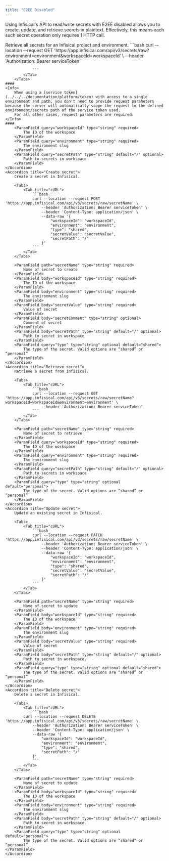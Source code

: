 ---
title: "E2EE Disabled"
---

Using Infisical's API to read/write secrets with E2EE disabled allows you to create, update, and retrieve secrets
in plaintext. Effectively, this means each such secret operation only requires 1 HTTP call.

<AccordionGroup>
    <Accordion title="Retrieve secrets">
        Retrieve all secrets for an Infisical project and environment. 
        <Tabs>
            <Tab title="cURL">
                ```bash
                curl --location --request GET 'https://app.infisical.com/api/v3/secrets/raw?environment=environment&workspaceId=workspaceId' \
                    --header 'Authorization: Bearer serviceToken'

                ```
            </Tab>
        </Tabs>
    ####
    <Info>
        When using a [service token](../../../documentation/platform/token) with access to a single environment and path, you don't need to provide request parameters because the server will automatically scope the request to the defined environment/secrets path of the service token used. 
        For all other cases, request parameters are required.
    </Info>
    ####
        <ParamField query="workspaceId" type="string" required>
            The ID of the workspace
        </ParamField>
        <ParamField query="environment" type="string" required>
            The environment slug
        </ParamField>
        <ParamField query="secretPath" type="string" default="/" optional>
            Path to secrets in workspace
        </ParamField>
    </Accordion>
    <Accordion title="Create secret">
        Create a secret in Infisical.

        <Tabs>
            <Tab title="cURL">
                ```bash
                curl --location --request POST 'https://app.infisical.com/api/v3/secrets/raw/secretName' \
                    --header 'Authorization: Bearer serviceToken' \
                    --header 'Content-Type: application/json' \
                    --data-raw '{
                        "workspaceId": "workspaceId",
                        "environment": "environment",
                        "type": "shared",
                        "secretValue": "secretValue",
                        "secretPath": "/"
                    }'
                ```
            </Tab>
        </Tabs>

        <ParamField path="secretName" type="string" required>
            Name of secret to create
        </ParamField>
        <ParamField body="workspaceId" type="string" required>
            The ID of the workspace
        </ParamField>
        <ParamField body="environment" type="string" required>
            The environment slug
        </ParamField>
        <ParamField body="secretValue" type="string" required>
            Value of secret
        </ParamField>
        <ParamField body="secretComment" type="string" optional>
            Comment of secret
        </ParamField>
        <ParamField body="secretPath" type="string" default="/" optional>
            Path to secret in workspace
        </ParamField>
        <ParamField query="type" type="string" optional default="shared">
            The type of the secret. Valid options are “shared” or “personal”
        </ParamField>
    </Accordion>
    <Accordion title="Retrieve secret">
        Retrieve a secret from Infisical.

        <Tabs>
            <Tab title="cURL">
                ```bash
                curl --location --request GET 'https://app.infisical.com/api/v3/secrets/raw/secretName?workspaceId=workspaceId&environment=environment' \
                    --header 'Authorization: Bearer serviceToken'
                ```
            </Tab>
        </Tabs>

        <ParamField path="secretName" type="string" required>
            Name of secret to retrieve
        </ParamField>
        <ParamField query="workspaceId" type="string" required>
            The ID of the workspace
        </ParamField>
        <ParamField query="environment" type="string" required>
            The environment slug
        </ParamField>
        <ParamField query="secretPath" type="string" default="/" optional>
            Path to secrets in workspace
        </ParamField>
        <ParamField query="type" type="string" optional default="personal">
            The type of the secret. Valid options are “shared” or “personal”
        </ParamField>
    </Accordion>
    <Accordion title="Update secret">
        Update an existing secret in Infisical.

        <Tabs>
            <Tab title="cURL">
                ```bash
                curl --location --request PATCH 'https://app.infisical.com/api/v3/secrets/raw/secretName' \
                    --header 'Authorization: Bearer serviceToken' \
                    --header 'Content-Type: application/json' \
                    --data-raw '{
                        "workspaceId": "workspaceId",
                        "environment": "environment",
                        "type": "shared",
                        "secretValue": "secretValue",
                        "secretPath": "/"
                    }'
                ```
            </Tab>
        </Tabs>

        <ParamField path="secretName" type="string" required>
            Name of secret to update
        </ParamField>
        <ParamField body="workspaceId" type="string" required>
            The ID of the workspace
        </ParamField>
        <ParamField body="environment" type="string" required>
            The environment slug
        </ParamField>
        <ParamField body="secretValue" type="string" required>
            Value of secret
        </ParamField>
        <ParamField body="secretPath" type="string" default="/" optional>
            Path to secret in workspace.
        </ParamField>
        <ParamField query="type" type="string" optional default="shared">
            The type of the secret. Valid options are “shared” or “personal”
        </ParamField>
    </Accordion>
    <Accordion title="Delete secret">
        Delete a secret in Infisical.

        <Tabs>
            <Tab title="cURL">
                ```bash
            curl --location --request DELETE 'https://app.infisical.com/api/v3/secrets/raw/secretName' \
                --header 'Authorization: Bearer serviceToken' \
                --header 'Content-Type: application/json' \
                --data-raw '{
                    "workspaceId": "workspaceId",
                    "environment": "environment",
                    "type": "shared",
                    "secretPath": "/"
                }'
                ```
            </Tab>
        </Tabs>

        <ParamField path="secretName" type="string" required>
            Name of secret to update
        </ParamField>
        <ParamField body="workspaceId" type="string" required>
            The ID of the workspace
        </ParamField>
        <ParamField body="environment" type="string" required>
            The environment slug
        </ParamField>
        <ParamField body="secretPath" type="string" default="/" optional>
            Path to secret in workspace.
        </ParamField>
        <ParamField query="type" type="string" optional default="personal">
            The type of the secret. Valid options are “shared” or “personal”
    </ParamField>
    </Accordion>
</AccordionGroup>